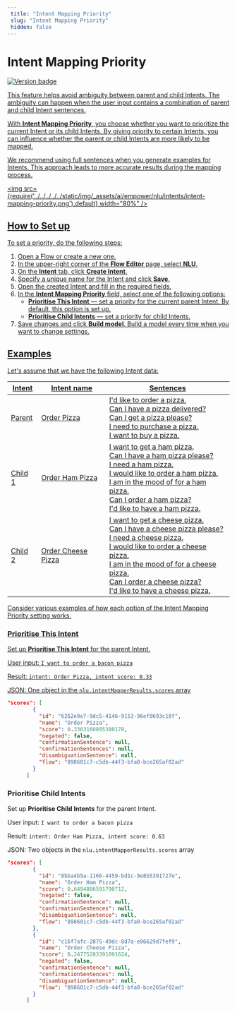 ```yaml
---
 title: "Intent Mapping Priority" 
 slug: "Intent Mapping Priority" 
 hidden: false 
---
```


# Intent Mapping Priority

<a href="../../../../release-notes/4.43.mdx" /><img src="https://img.shields.io/badge/Added in-v4.43-blue.svg" alt="Version badge" />

This feature helps avoid ambiguity between parent and child Intents. The ambiguity can happen when the user input contains a combination of parent and child Intent sentences.

With **Intent Mapping Priority**, you choose whether you want to prioritize the current Intent or its child Intents. By giving priority to certain Intents, you can influence whether the parent or child Intents are more likely to be mapped. 

We recommend using full sentences when you generate examples for Intents. This approach leads to more accurate results during the mapping process. 

<img src={require('../../../../../static/img/_assets/ai/empower/nlu/intents/intent-mapping-priority.png').default} width="80%" />

## How to Set up

To set a priority, do the following steps:

1. Open a Flow or create a new one.
2. In the upper-right corner of the **Flow Editor** page, select **NLU**.
3. On the **Intent** tab, click **Create Intent**.
4. Specify a unique name for the Intent and click **Save**.
5. Open the created Intent and fill in the required fields.
6. In the **Intent Mapping Priority** field, select one of the following options:
    - **Prioritise This Intent** — set a priority for the current parent Intent. By default, this option is set up.
    - **Prioritise Child Intents** — set a priority for child Intents.
7. Save changes and click **Build model**. Build a model every time when you want to change settings.
 
## Examples

Let's assume that we have the following Intent data:

| Intent  | Intent name        | Sentences                                                                                                                                                                                                                                                       |
|---------|--------------------|-----------------------------------------------------------------------------------------------------------------------------------------------------------------------------------------------------------------------------------------------------------------|
| Parent  | Order Pizza        | I'd like to order a pizza. <br /> Can I have a pizza delivered? <br /> Can I get a pizza please? <br /> I need to purchase a pizza. <br /> I want to buy a pizza.                                                                                                       |
| Child 1 | Order Ham Pizza    | I want to get a ham pizza. <br /> Can I have a ham pizza please? <br /> I need a ham pizza. <br /> I would like to order a ham pizza. <br /> I am in the mood of for a ham pizza. <br /> Can I order a ham pizza? <br /> I'd like to have a ham pizza.                      |
| Child 2 | Order Cheese Pizza | I want to get a cheese pizza. <br /> Can I have a cheese pizza please? <br /> I need a cheese pizza. <br /> I would like to order a cheese pizza. <br /> I am in the mood of for a cheese pizza. <br /> Can I order a cheese pizza? <br /> I'd like to have a cheese pizza. |

Consider various examples of how each option of the Intent Mapping Priority setting works.

### Prioritise This Intent

Set up **Prioritise This Intent** for the parent Intent.

User input: `I want to order a bacon pizza` 

Result: `intent: Order Pizza, intent score: 0.33`

JSON: One object in the `nlu.intentMapperResults.scores` array 

```json
"scores": [
        {
          "id": "6262e9e7-9dc5-4146-9153-96ef0693c18f",
          "name": "Order Pizza",
          "score": 0.3363160895380178,
          "negated": false,
          "confirmationSentence": null,
          "confirmationSentences": null,
          "disambiguationSentence": null,
          "flow": "898601c7-c5db-44f3-bfa0-bce265af02ad"
        }
      ]
```

### Prioritise Child Intents

Set up **Prioritise Child Intents** for the parent Intent.

User input: `I want to order a bacon pizza` 

Result: `intent: Order Ham Pizza, intent score: 0.63`

JSON: Two objects in the `nlu.intentMapperResults.scores` array 

```json
"scores": [
        {
          "id": "8bba4b5a-1166-4459-bd1c-9e8b5391727e",
          "name": "Order Ham Pizza",
          "score": 0.6494886591790712,
          "negated": false,
          "confirmationSentence": null,
          "confirmationSentences": null,
          "disambiguationSentence": null,
          "flow": "898601c7-c5db-44f3-bfa0-bce265af02ad"
        },
        {
          "id": "c16f7afc-2875-49dc-8d7a-e06629d7fef9",
          "name": "Order Cheese Pizza",
          "score": 0.24775283391091624,
          "negated": false,
          "confirmationSentence": null,
          "confirmationSentences": null,
          "disambiguationSentence": null,
          "flow": "898601c7-c5db-44f3-bfa0-bce265af02ad"
        }
      ]
```